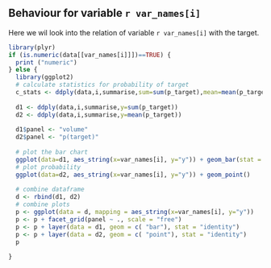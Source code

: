 Behaviour for variable `r var_names[i]`
-----------------------

Here we wil look into the relation of variable `r var_names[i]` with the target.

```r
library(plyr)
if (is.numeric(data[[var_names[i]]])==TRUE) {
  print ("numeric")
} else {
  library(ggplot2)
  # calculate statistics for probability of target
  c_stats <- ddply(data,i,summarise,sum=sum(p_target),mean=mean(p_target),sd=sd(p_target))
  
  d1 <- ddply(data,i,summarise,y=sum(p_target))
  d2 <- ddply(data,i,summarise,y=mean(p_target))
  
  d1$panel <- "volume"
  d2$panel <- "p(target)"
  
  # plot the bar chart
  ggplot(data=d1, aes_string(x=var_names[i], y="y")) + geom_bar(stat = "identity") + geom_point()
  # plot probability
  ggplot(data=d2, aes_string(x=var_names[i], y="y")) + geom_point()
  
  # combine dataframe
  d <- rbind(d1, d2)
  # combine plots
  p <- ggplot(data = d, mapping = aes_string(x=var_names[i], y="y"))
  p <- p + facet_grid(panel ~ ., scale = "free")
  p <- p + layer(data = d1, geom = c( "bar"), stat = "identity")
  p <- p + layer(data = d2, geom = c( "point"), stat = "identity")
  p
  
}
  

```

